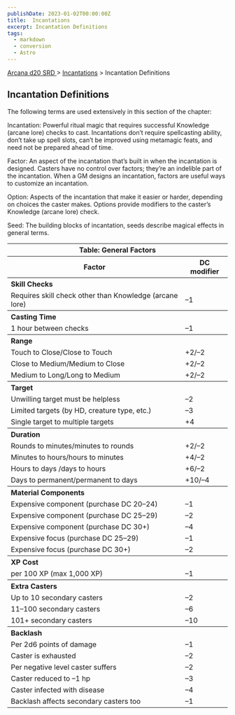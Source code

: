```yaml
---
publishDate: 2023-01-02T00:00:00Z
title:  Incantations
excerpt: Incantation Definitions
tags:
  - markdown
  - conversion
  - Astro
---
```


[ Arcana d20 SRD ](/#arcanaD20) > [ Incantations](arcana-d20-srd-incantations-index) > Incantation Definitions

##  Incantation Definitions

The following terms are used extensively in this section of the chapter:

Incantation: Powerful ritual magic that requires successful Knowledge (arcane
lore) checks to cast. Incantations don’t require spellcasting ability, don’t
take up spell slots, can’t be improved using metamagic feats, and need not be
prepared ahead of time.

Factor: An aspect of the incantation that’s built in when the incantation is
designed. Casters have no control over factors; they’re an indelible part of
the incantation. When a GM designs an incantation, factors are useful ways to
customize an incantation.

Option: Aspects of the incantation that make it easier or harder, depending on
choices the caster makes. Options provide modifiers to the caster’s Knowledge
(arcane lore) check.

Seed: The building blocks of incantation, seeds describe magical effects in
general terms.


<table> <tr> <th colspan="2"> Table: General Factors </th> </tr> <tr> <th> Factor </th> <th> DC modifier </th> </tr> <tr> <th colspan="2" style="text-align: left"> Skill Checks </th> </tr> <tr> <td> Requires skill check other than Knowledge (arcane lore) </td> <td> –1 </td> </tr> <tr> <th colspan="2" style="text-align: left"> Casting Time </th> </tr> <tr> <td> 1 hour between checks </td> <td> –1 </td> </tr> <tr> <th colspan="2" style="text-align: left"> Range </th> </tr> <tr> <td> Touch to Close/Close to Touch </td> <td> +2/–2 </td> </tr> <tr class="shaded"> <td> Close to Medium/Medium to Close </td> <td> +2/–2 </td> </tr> <tr> <td> Medium to Long/Long to Medium </td> <td> +2/–2 </td> </tr> <tr> <th colspan="2" style="text-align: left"> Target </th> </tr> <tr> <td> Unwilling target must be helpless </td> <td> –2 </td> </tr> <tr class="shaded"> <td> Limited targets (by HD, creature type, etc.) </td> <td> –3 </td> </tr> <tr> <td> Single target to multiple targets </td> <td> +4 </td> </tr> <tr> <th colspan="2" style="text-align: left"> Duration </th> </tr> <tr> <td> Rounds to minutes/minutes to rounds </td> <td> +2/–2 </td> </tr> <tr class="shaded"> <td> Minutes to hours/hours to minutes </td> <td> +4/–2 </td> </tr> <tr> <td> Hours to days /days to hours </td> <td> +6/–2 </td> </tr> <tr class="shaded"> <td> Days to permanent/permanent to days </td> <td> +10/–4 </td> </tr> <tr> <th colspan="2" style="text-align: left"> Material Components </th> </tr> <tr> <td> Expensive component (purchase DC 20–24) </td> <td> –1 </td> </tr> <tr class="shaded"> <td> Expensive component (purchase DC 25–29) </td> <td> –2 </td> </tr> <tr> <td> Expensive component (purchase DC 30+) </td> <td> –4 </td> </tr> <tr class="shaded"> <td> Expensive focus (purchase DC 25–29) </td> <td> –1 </td> </tr> <tr> <td> Expensive focus (purchase DC 30+) </td> <td> –2 </td> </tr> <tr> <th colspan="2" style="text-align: left"> XP Cost </th> </tr> <tr> <td> per 100 XP (max 1,000 XP) </td> <td> –1 </td> </tr> <tr> <th colspan="2" style="text-align: left"> Extra Casters </th> </tr> <tr> <td> Up to 10 secondary casters </td> <td> –2 </td> </tr> <tr class="shaded"> <td> 11–100 secondary casters </td> <td> –6 </td> </tr> <tr> <td> 101+ secondary casters </td> <td> –10 </td> </tr> <tr> <th colspan="2" style="text-align: left"> Backlash </th> </tr> <tr> <td> Per 2d6 points of damage </td> <td> –1 </td> </tr> <tr class="shaded"> <td> Caster is exhausted </td> <td> –2 </td> </tr> <tr> <td> Per negative level caster suffers </td> <td> –2 </td> </tr> <tr class="shaded"> <td> Caster reduced to –1 hp </td> <td> –3 </td> </tr> <tr> <td> Caster infected with disease </td> <td> –4 </td> </tr> <tr class="shaded"> <td> Backlash affects secondary casters too </td> <td> –1 </td> </tr> </table>


